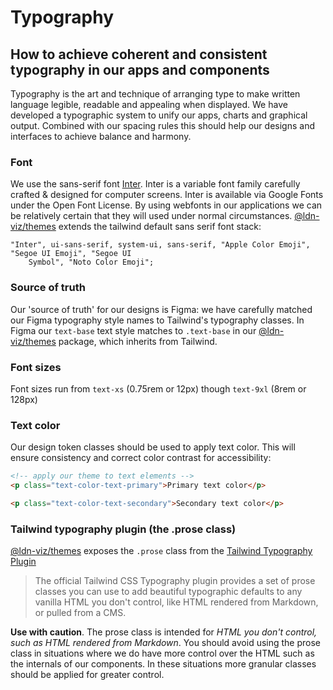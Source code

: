 
<Meta title="Ui/Typography" />

# Typography

## How to achieve coherent and consistent typography in our apps and components

Typography is the art and technique of arranging type to make written language legible, readable and appealing when displayed.
We have developed a typographic system to unify our apps, charts and graphical output.
Combined with our spacing rules this should help our designs and interfaces to achieve balance and harmony.

### Font

We use the sans-serif font [Inter](https://rsms.me/inter/).
Inter is a variable font family carefully crafted & designed for computer screens.
Inter is available via Google Fonts under the Open Font License.
By using webfonts in our applications we can be relatively certain that they will used under normal circumstances.
[@ldn-viz/themes](https://www.npmjs.com/package/@ldn-viz/themes) extends the tailwind default sans serif font stack:

```
"Inter", ui-sans-serif, system-ui, sans-serif, "Apple Color Emoji", "Segoe UI Emoji", "Segoe UI
	Symbol", "Noto Color Emoji";
```

### Source of truth

Our 'source of truth' for our designs is Figma: we have carefully matched our Figma typography style names to Tailwind's typography classes.
In Figma our `text-base` text style matches to `.text-base` in our [@ldn-viz/themes](https://www.npmjs.com/package/@ldn-viz/themes) package, which inherits from Tailwind.

### Font sizes

Font sizes run from `text-xs` (0.75rem or 12px) though `text-9xl` (8rem or 128px)

### Text color

Our design token classes should be used to apply text color.
This will ensure consistency and correct color contrast for accessibility:

```html
<!-- apply our theme to text elements -->
<p class="text-color-text-primary">Primary text color</p>

<p class="text-color-text-secondary">Secondary text color</p>
```

### Tailwind typography plugin (the .prose class)

[@ldn-viz/themes](https://www.npmjs.com/package/@ldn-viz/themes) exposes the `.prose` class from the [Tailwind Typography Plugin](https://github.com/tailwindlabs/tailwindcss-typography)

> The official Tailwind CSS Typography plugin provides a set of prose classes you can use to add beautiful typographic defaults to any vanilla HTML you don't control, like HTML rendered from Markdown, or pulled from a CMS.

**Use with caution**. The prose class is intended for *HTML you don't control, such as HTML rendered from Markdown*.
You should avoid using the prose class in situations where we do have more control over the HTML such as the internals of our components.
In these situations more granular classes should be applied for greater control.

